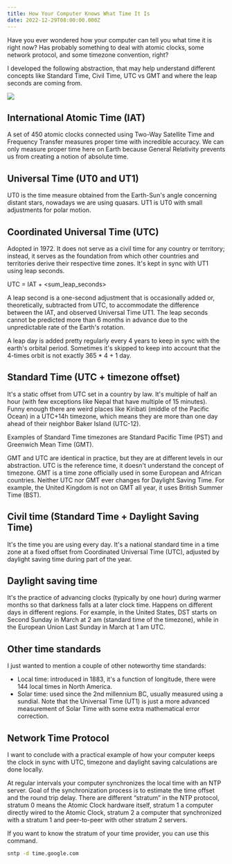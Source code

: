 ```yaml
---
title: How Your Computer Knows What Time It Is
date: 2022-12-29T08:00:00.000Z
---
```


Have you ever wondered how your computer can tell you what time it is right now? Has probably something to deal with atomic clocks, some network protocol, and some timezone convention, right?

I developed the following abstraction, that may help understand different concepts like Standard Time, Civil Time, UTC vs GMT and where the leap seconds are coming from.

![](</uploads/time abstraction.png>)

## International Atomic Time (IAT)

A set of 450 atomic clocks connected using Two-Way Satellite Time and Frequency Transfer measures proper time with incredible accuracy. We can only measure proper time here on Earth because General Relativity prevents us from creating a notion of absolute time.

## Universal Time (UT0 and UT1)

UT0 is the time measure obtained from the Earth-Sun's angle concerning distant stars, nowadays we are using quasars. UT1 is UT0 with small adjustments for polar motion.

## Coordinated Universal Time (UTC)

Adopted in 1972. It does not serve as a civil time for any country or territory; instead, it serves as the foundation from which other countries and territories derive their respective time zones. It's kept in sync with UT1 using leap seconds.

UTC = IAT + \<sum\_leap\_seconds>

A leap second is a one-second adjustment that is occasionally added or, theoretically, subtracted from UTC, to accommodate the difference between the IAT, and observed Universal Time UT1. The leap seconds cannot be predicted more than 6 months in advance due to the unpredictable rate of the Earth's rotation.

A leap day is added pretty regularly every 4 years to keep in sync with the earth's orbital period. Sometimes it's skipped to keep into account that the 4-times orbit is not exactly 365 \* 4 + 1 day.

## Standard Time (UTC + timezone offset)

It's a static offset from UTC set in a country by law. It's multiple of half an hour (with few exceptions like Nepal that have multiple of 15 minutes). Funny enough there are weird places like Kiribati (middle of the Pacific Ocean) in a UTC+14h timezone, which means they are more than one day ahead of their neighbor Baker Island (UTC-12).

Examples of Standard Time timezones are Standard Pacific Time (PST) and Greenwich Mean Time (GMT).

GMT and UTC are identical in practice, but they are at different levels in our abstraction. UTC is the reference time, it doesn't understand the concept of timezone. GMT is a time zone officially used in some European and African countries. Neither UTC nor GMT ever changes for Daylight Saving Time. For example, the United Kingdom is not on GMT all year, it uses British Summer Time (BST).

## Civil time (Standard Time + Daylight Saving Time)

It's the time you are using every day. It's a national standard time in a time zone at a fixed offset from Coordinated Universal Time (UTC), adjusted by daylight saving time during part of the year.

## Daylight saving time

It's the practice of advancing clocks (typically by one hour) during warmer months so that darkness falls at a later clock time. Happens on different days in different regions. For example, in the United States, DST starts on Second Sunday in March at 2 am (standard time of the timezone), while in the European Union Last Sunday in March at 1 am UTC.

## Other time standards

I just wanted to mention a couple of other noteworthy time standards:

* Local time: introduced in 1883, it's a function of longitude, there were 144 local times in North America.
* Solar time: used since the 2nd millennium BC, usually measured using a sundial. Note that the Universal Time (UT1) is just a more advanced measurement of Solar Time with some extra mathematical error correction.

## Network Time Protocol

I want to conclude with a practical example of how your computer keeps the clock in sync with UTC, timezone and daylight saving calculations are done locally.

At regular intervals your computer synchronizes the local time with an NTP server. Goal of the synchronization process is to estimate the time offset and the round trip delay. There are different “stratum” in the NTP protocol, stratum 0 means the Atomic Clock hardware itself, stratum 1 a computer directly wired to the Atomic Clock, stratum 2 a computer that synchronized with a stratum 1 and peer-to-peer with other stratum 2 servers.

If you want to know the stratum of your time provider, you can use this command.

```bash
sntp -d time.google.com
```
